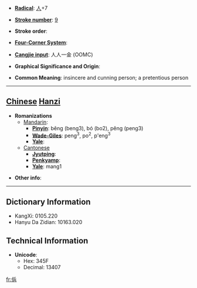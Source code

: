 * '''[[Wiktionary:Chinese radical index| Radical]]''': [[Wiktionary:Chinese radical index 人|人]]+7

* '''[[Wiktionary:Chinese total strokes index|Stroke number]]''': [[Wiktionary:Chinese total strokes index 9|9]]

* '''Stroke order''': 

* '''[[Wiktionary:Chinese four corner index|Four-Corner System]]''': 

* '''[[Wiktionary:Chinese Cangjie index|Cangjie input]]''': 人人一金 (OOMC)

* '''Graphical Significance and Origin''': 

* '''Common Meaning''': insincere and cunning person; a pretentious person

----

== [[Chinese]] [[Hanzi]] ==

* '''Romanizations'''
** [[Mandarin]]:
*** '''[[Pinyin]]''': běng (beng3), bó (bo2), pěng (peng3)
*** '''[[Wade-Giles]]''': peng<sup>3</sup>, po<sup>2</sup>, p'eng<sup>3</sup>
*** '''[[Yale]]''': 
**[[Cantonese]]
***'''[[Jyutping]]''':
***'''[[Penkyamp]]''': 
***'''[[Yale]]''': mang1

* '''Other info''': 

----

== Dictionary Information ==

* KangXi: 0105.220
* Hanyu Da Zidian: 10163.020

== Technical Information ==

* '''Unicode''':
** Hex: 345F
** Decimal: 13407

[[fr:㑟]]